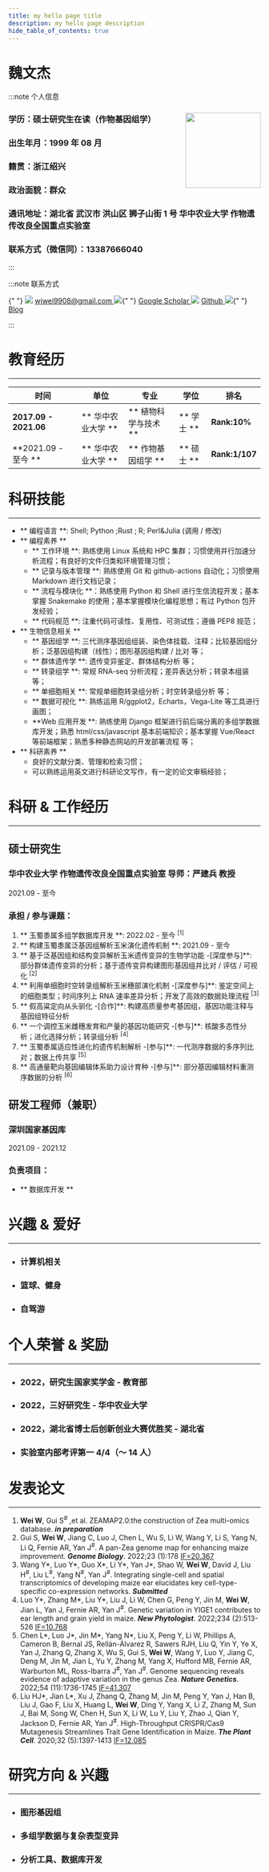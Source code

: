 ```yaml
---
title: my hello page title
description: my hello page description
hide_table_of_contents: true
---
```




# 魏文杰

:::note 个人信息

### 学历：硕士研究生在读（作物基因组学）<img src={wwjphoto} align="right" width="150px"/>

### 出生年月：1999 年 08 月

### 籍贯：浙江绍兴

### 政治面貌：群众

### 通讯地址：湖北省 武汉市 洪山区 狮子山街 1 号 华中农业大学 作物遗传改良全国重点实验室

### 联系方式（微信同）：13387666040

:::

:::note 联系方式

<span>
  {" "}
  <img
    src={gmail}
    style={{ width: "25px", verticalAlign: "text-bottom" }}
  /> <a
    href="mailto: wjwei9908@gmail.com"
    style={{ fontSize: "25px", marginRight: "10px" }}
  >
    wjwei9908@gmail.com
  </a>
  <img
    src={google_scholar}
    style={{ width: "25px", verticalAlign: "text-bottom" }}
  />{" "}
  <a
    href="https://scholar.google.com/citations?user=AO4Qqk4AAAAJ&"
    style={{ fontSize: "25px", marginRight: "10px" }}
  >
    Google Scholar
  </a>
  <img src={github} style={{ width: "25px", verticalAlign: "text-bottom" }} /> <a
    href="https://github.com/wjwei-handsome"
    style={{ fontSize: "25px", marginRight: "10px" }}
  >
    Github
  </a>
  <img
    src={blog}
    style={{ width: "25px", verticalAlign: "text-bottom" }}
  />{" "}
  <a href="https://wjwei.blog" style={{ fontSize: "25px" }}>
    Blog
  </a>
</span>

:::

# 教育经历

---

| 时间                  | 单位               | 专业                 | 学位       | 排名           |
| --------------------- | ------------------ | -------------------- | ---------- | -------------- |
| **2017.09 - 2021.06** | ** 华中农业大学 ** | ** 植物科学与技术 ** | ** 学士 ** | **Rank:10%**   |
| **2021.09 - 至今 **   | ** 华中农业大学 ** | ** 作物基因组学 **   | ** 硕士 ** | **Rank:1/107** |

# 科研技能

---

- ** 编程语言 **: Shell; Python ;Rust ; R; Perl&Julia (调用 / 修改)
- ** 编程素养 **
  - ** 工作环境 **: 熟练使用 Linux 系统和 HPC 集群；习惯使用并行加速分析流程；有良好的文件归类和环境管理习惯；
  - ** 记录与版本管理 **: 熟练使用 Git 和 github-actions 自动化；习惯使用 Markdown 进行文档记录；
  - ** 流程与模块化 **：熟练使用 Python 和 Shell 进行生信流程开发；基本掌握 Snakemake 的使用；基本掌握模块化编程思想；有过 Python 包开发经验；
  - ** 代码规范 **: 注重代码可读性、复用性、可测试性；遵循 PEP8 规范；
- ** 生物信息相关 **
  - ** 基因组学 **: 三代测序基因组组装、染色体挂载、注释；比较基因组分析；泛基因组构建（线性）；图形基因组构建 / 比对 等；
  - ** 群体遗传学 **: 遗传变异鉴定、群体结构分析 等；
  - ** 转录组学 **: 常规 RNA-seq 分析流程；差异表达分析；转录本组装 等；
  - ** 单细胞相关 **: 常规单细胞转录组分析；时空转录组分析 等；
  - ** 数据可视化 **: 熟练运用 R/ggplot2，Echarts，Vega-Lite 等工具进行画图；
  - **Web 应用开发 **: 熟练使用 Django 框架进行前后端分离的多组学数据库开发；熟悉 html/css/javascript 基本前端知识；基本掌握 Vue/React 等前端框架；熟悉多种静态网站的开发部署流程 等；
- ** 科研素养 **
  - 良好的文献分类、管理和检索习惯；
  - 可以熟练运用英文进行科研论文写作，有一定的论文审稿经验；

# 科研 & 工作经历

---

<div className={styles.card}>
<div className={styles.cardbody}>

## 硕士研究生

### 华中农业大学 作物遗传改良全国重点实验室 导师：严建兵 教授

2021.09 - 至今

### 承担 / 参与课题：

1. ** 玉蜀黍属多组学数据库开发 **: 2022.02 - 至今 <sup>[1]</sup>
2. ** 构建玉蜀黍属泛基因组解析玉米演化遗传机制 **: 2021.09 - 至今
3. ** 基于泛基因组和结构变异解析玉米遗传变异的生物学功能 -[深度参与]**: 部分群体遗传变异的分析；基于遗传变异构建图形基因组并比对 / 评估 / 可视化 <sup>[2]</sup>
4. ** 利用单细胞时空转录组解析玉米穗部演化机制 -[深度参与]**: 鉴定空间上的细胞类型；时间序列上 RNA 速率差异分析；开发了高效的数据处理流程 <sup>[3]</sup>
5. ** 假高粱定向从头驯化 -[合作]**: 构建高质量参考基因组，基因功能注释与基因组特征分析
6. ** 一个调控玉米雌穗发育和产量的基因功能研究 -[参与]**: 核酸多态性分析；进化选择分析；转录组分析 <sup>[4]</sup>
7. ** 玉蜀黍属适应性进化的遗传机制解析 -[参与]**: 一代测序数据的多序列比对；数据上传共享 <sup>[5]</sup>
8. ** 高通量靶向基因编辑体系助力设计育种 -[参与]**: 部分基因编辑材料重测序数据的分析 <sup>[6]</sup>

</div>
</div>

<div className={styles.card}>
<div className={styles.cardbody}>

## 研发工程师（兼职）

### 深圳国家基因库

2021.09 - 2021.12

### 负责项目：

- ** 数据库开发 **

</div>
</div>

# 兴趣 & 爱好

---

- ### 计算机相关
- ### 篮球、健身
- ### 自驾游

# 个人荣誉 & 奖励

---

- ### 2022，研究生国家奖学金 - 教育部
- ### 2022，三好研究生 - 华中农业大学
- ### 2022，湖北省博士后创新创业大赛优胜奖 - 湖北省
- ### 实验室内部考评第一 4/4（～ 14 人）

# 发表论文

---

1. **Wei W**, Gui S<sup>#</sup> ,et al. ZEAMAP2.0:the construction of Zea multi-omics database. **_in preparation_**
2. Gui S, **Wei W**, Jiang C, Luo J, Chen L, Wu S, Li W, Wang Y, Li S, Yang N, Li Q, Fernie AR, Yan J<sup>#</sup>. A pan-Zea genome map for enhancing maize improvement. **_Genome Biology_**. 2022;23 (1):178 <u>IF=20.367</u>
3. Wang Y\*, Luo Y\*, Guo X\*, Li Y\*, Yan J\*, Shao W, **Wei W**, David J, Liu H<sup>#</sup>, Liu L<sup>#</sup>, Yang N<sup>#</sup>, Yan J<sup>#</sup>. Integrating single-cell and spatial transcriptomics of developing maize ear elucidates key cell-type-specific co-expression networks. **_Submitted_**
4. Luo Y\*, Zhang M\*, Liu Y\*, Liu J, Li W, Chen G, Peng Y, Jin M, **Wei W**, Jian L, Yan J, Fernie AR, Yan J<sup>#</sup>. Genetic variation in YIGE1 contributes to ear length and grain yield in maize. **_New Phytologist_**. 2022;234 (2):513-526 <u>IF=10.768</u>
5. Chen L\*, Luo J\*, Jin M\*, Yang N\*, Liu X, Peng Y, Li W, Phillips A, Cameron B, Bernal JS, Rellán-Álvarez R, Sawers RJH, Liu Q, Yin Y, Ye X, Yan J, Zhang Q, Zhang X, Wu S, Gui S, **Wei W**, Wang Y, Luo Y, Jiang C, Deng M, Jin M, Jian L, Yu Y, Zhang M, Yang X, Hufford MB, Fernie AR, Warburton ML, Ross-Ibarra J<sup>#</sup>, Yan J<sup>#</sup>. Genome sequencing reveals evidence of adaptive variation in the genus Zea. **_Nature Genetics_**. 2022;54 (11):1736-1745 <u>IF=41.307</u>
6. Liu HJ\*, Jian L\*, Xu J, Zhang Q, Zhang M, Jin M, Peng Y, Yan J, Han B, Liu J, Gao F, Liu X, Huang L, **Wei W**, Ding Y, Yang X, Li Z, Zhang M, Sun J, Bai M, Song W, Chen H, Sun X, Li W, Lu Y, Liu Y, Zhao J, Qian Y, Jackson D, Fernie AR, Yan J<sup>#</sup>. High-Throughput CRISPR/Cas9 Mutagenesis Streamlines Trait Gene Identification in Maize. **_The Plant Cell_**. 2020;32 (5):1397-1413 <u>IF=12.085</u>

# 研究方向 & 兴趣

---

- ### 图形基因组
- ### 多组学数据与复杂表型变异
- ### 分析工具、数据库开发
